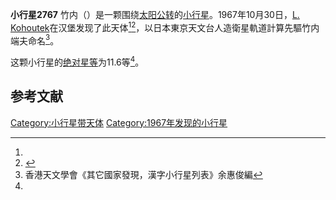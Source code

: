 {{Infobox planet
| bgcolour = #FFFFC0
| name = 2767 Takenouchi  竹内
| symbol = 
| image = 
| caption = 
| discovery = yes
| discovery_ref = 
| discoverer = [[L._Kohoutek|L. Kohoutek]]
| discovery_site = [[汉堡|汉堡]] 
| discovered = 1967年10月30日
| designations = yes
| mp_name = 
| named_after = 
| alt_names = 1967 UM/ 1956 VA / 1980 GQ / 1982 RT
| mp_category = [[主带小行星|主带小行星]]
| orbit_ref = <ref name="a">[http://ssd.jpl.nasa.gov/sbdb.cgi?sstr=2767 2767 Takenouchi] {{Wayback|url=http://ssd.jpl.nasa.gov/sbdb.cgi?sstr=2767 |date=20200820024136 }}，小行星數據庫瀏覽器（JPL Small-Body Database Browser）－[[美国国家航空航天局|美国国家航空航天局]]喷气推进实验室</ref>
| epoch = 2456400.5 (2013年4月18日更新)
| aphelion = {{convert|3.276491496286032|AU|km|3|abbr=on|lk=out}}
| perihelion = {{convert|2.767491848554732|AU|km|3|abbr=on}}
| semimajor = {{convert|3.021991672420382|AU|km|3|abbr=on}}
| eccentricity = 0.084215925
| period = 1918.83805 [[日|日]]<br />5.25[[儒略年|儒略年]]
| avg_speed = 
| inclination = 10.87541890540049
| asc_node = 66.05946891484729
| mean_anomaly = 
| arg_peri = 251.4316131198493
| satellites = 
| physical_characteristics = yes
| dimensions = 
| mass = 
| density = 
| surface_grav = 
| escape_velocity = 
| sidereal_day = 
| axial_tilt = 
| pole_ecliptic_lat = 
| pole_ecliptic_lon = 
| albedo = 
| temperatures= 
| temp_name1 = 
| mean_temp_1 = 
| max_temp_1 = 
| temp_name2 = 
| max_temp_2 = 
| spectral_type = 
| abs_magnitude = 11.6
}}

'''小行星2767'''  竹内（{{lang-en|2767 Takenouchi}}）是一颗围绕[[太阳|太阳]][[公转|公转]]的[[小行星|小行星]]。1967年10月30日，[[L._Kohoutek|L. Kohoutek]]在汉堡发现了此天体<ref name="a" /><ref>{{cite news|title=小行星列表|url=http://cfa-www.harvard.edu/iau/lists/NumberedMPs.txt|accessdate=2013-07-08|newspaper=哈佛大学|archive-date=2008-05-17|archive-url=https://web.archive.org/web/20080517010638/http://cfa-www.harvard.edu/iau/lists/NumberedMPs.txt|dead-url=no}}</ref>，以日本東京天文台人造衛星軌道計算先驅竹内 端夫命名<ref>香港天文學會《其它國家發現，漢字小行星列表》余惠俊編</ref>。


这颗小行星的[[绝对星等|绝对星等]]为11.6等<ref name="a" />。

==参考文献==
{{reflist}}
{{Minor Planet Number|[[小行星2766|小行星2766]]|[[小行星2768|小行星2768]]}}

{{小天体}}

[[Category:小行星带天体|Category:小行星带天体]]
[[Category:1967年发现的小行星|Category:1967年发现的小行星]]

{{asteroid-stub}}